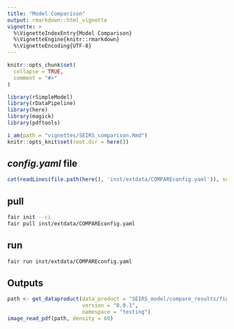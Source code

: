 ```yaml
---
title: "Model Comparison"
output: rmarkdown::html_vignette
vignette: >
  %\VignetteIndexEntry{Model Comparison}
  %\VignetteEngine{knitr::rmarkdown}
  %\VignetteEncoding{UTF-8}
---
```


```r
knitr::opts_chunk$set(
  collapse = TRUE,
  comment = "#>"
)
```

```r
library(rSimpleModel)
library(rDataPipeline)
library(here)
library(magick)
library(pdftools)

i_am(path = "vignettes/SEIRS_comparison.Rmd")
knitr::opts_knit$set(root.dir = here())
```

## *config.yaml* file

```r
cat(readLines(file.path(here(), 'inst/extdata/COMPAREconfig.yaml')), sep = '\n')
```

## pull

```bash
fair init --ci
fair pull inst/extdata/COMPAREconfig.yaml
```

## run

```bash
fair run inst/extdata/COMPAREconfig.yaml
```

## Outputs

```r
path <- get_dataproduct(data_product = "SEIRS_model/compare_results/figure",
                        version = "0.0.1",
                        namespace = "testing")
image_read_pdf(path, density = 60)
```
